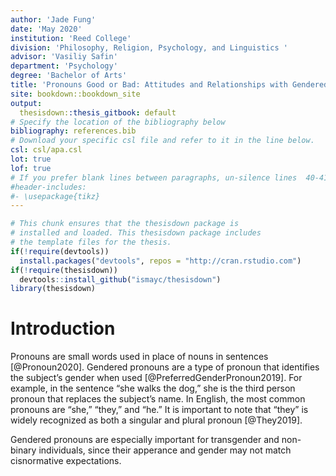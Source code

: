 ```yaml
---
author: 'Jade Fung'
date: 'May 2020'
institution: 'Reed College'
division: 'Philosophy, Religion, Psychology, and Linguistics '
advisor: 'Vasiliy Safin'
department: 'Psychology'
degree: 'Bachelor of Arts'
title: 'Pronouns Good or Bad: Attitudes and Relationships with Gendered Pronouns in Gender-Diverse Undergraduates'
site: bookdown::bookdown_site
output: 
  thesisdown::thesis_gitbook: default
# Specify the location of the bibliography below
bibliography: references.bib
# Download your specific csl file and refer to it in the line below.
csl: csl/apa.csl
lot: true
lof: true
# If you prefer blank lines between paragraphs, un-silence lines  40-41 (this requires package tikz)
#header-includes:
#- \usepackage{tikz}
---
```


<!--
Above is the YAML (YAML Ain't Markup Language) header that includes a lot of metadata used to produce the document.  Be careful with spacing in this header!

If you'd prefer to not include a Dedication, for example, simply delete the section entirely, or silence (add #) them. 

If you have other LaTeX packages you would like to include, delete the # before header-includes and list the packages after hyphens on new lines.

If you'd like to include a comment that won't be produced in your resulting file enclose it in a block like this.

If you receive a duplicate label error after knitting, make sure to delete the index.Rmd file and then knit again.
-->

```r
# This chunk ensures that the thesisdown package is
# installed and loaded. This thesisdown package includes
# the template files for the thesis.
if(!require(devtools))
  install.packages("devtools", repos = "http://cran.rstudio.com")
if(!require(thesisdown))
  devtools::install_github("ismayc/thesisdown")
library(thesisdown)
```

<!-- On ordering the chapter files:
There are two options:
1. Name your chapter files in the order in which you want them to appear (e.g., 01-Inro, 02-Data, 03-Conclusions). 
2. Otherwise, you can specify the order in which they appear in the _bookdown.yml (for PDF only).

Do not include 00(two-hyphens)prelim.Rmd and 00-abstract.Rmd in the YAML file--they are handled in the YAML above differently for the PDF version.
-->

<!-- The {.unnumbered} option here means that the introduction will be "Chapter 0." You can also use {-} for no numbers
on chapters.
-->

# Introduction {-}

Pronouns are small words used in place of nouns in sentences [@Pronoun2020]. Gendered pronouns are a type of pronoun that identifies the subject's gender when used [@PreferredGenderPronoun2019]. For example, in the sentence "she walks the dog," she is the third person pronoun that replaces the subject's name. In English, the most common pronouns are "she," "they," and "he." It is important to note that "they" is widely recognized as both a singular and plural pronoun [@They2019]. 

Gendered pronouns are especially important for transgender and non-binary individuals, since their apperance and gender may not match cisnormative expectations. 

